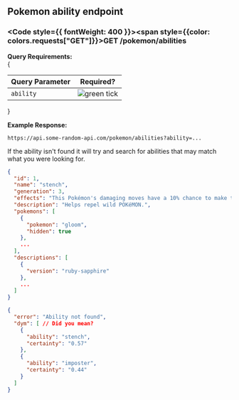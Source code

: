
## Pokemon ability endpoint

### <Code style={{ fontWeight: 400 }}><span style={{color: colors.requests["GET"]}}>GET</span> /pokemon/abilities</Code>

**Query Requirements:**<br/>
{
<table className="queryParamTable">
  <thead>
    <tr>
      <th>Query Parameter</th>
      <th>Required?</th>
    </tr>
  </thead>
  <tbody>
      <tr>
      <td><Code>ability</Code></td>
      <td>
        <Image loading="lazy" style={{ margin: 'auto' }} src={greenTickIcon} alt="green tick" width={16} height={16} quality="100" />
      </td>
    </tr>
  </tbody>
</table>
}

**Example Response:**
```url filename="URL"
https://api.some-random-api.com/pokemon/abilities?ability=...
```

<Callout icon="ℹ️" type="info">If the ability isn't found it will try and search for abilities that may match what you were looking for.</Callout>
```json filename="Response - 200 OK"
{
  "id": 1,
  "name": "stench",
  "generation": 3,
  "effects": "This Pokémon's damaging moves have a 10% chance to make the target...",
  "description": "Helps repel wild POKéMON.",
  "pokemons": [
    {
      "pokemon": "gloom",
      "hidden": true
    },
    ...
  ],
  "descriptions": [
    {
      "version": "ruby-sapphire"
    },
    ...
  ]
}
```

```json filename="Response - 404 Not Found"
{
  "error": "Ability not found",
  "dym": [ // Did you mean?
    {
      "ability": "stench",
      "certainty": "0.57"
    },
    {
      "ability": "imposter",
      "certainty": "0.44"
    }
  ]
}
```